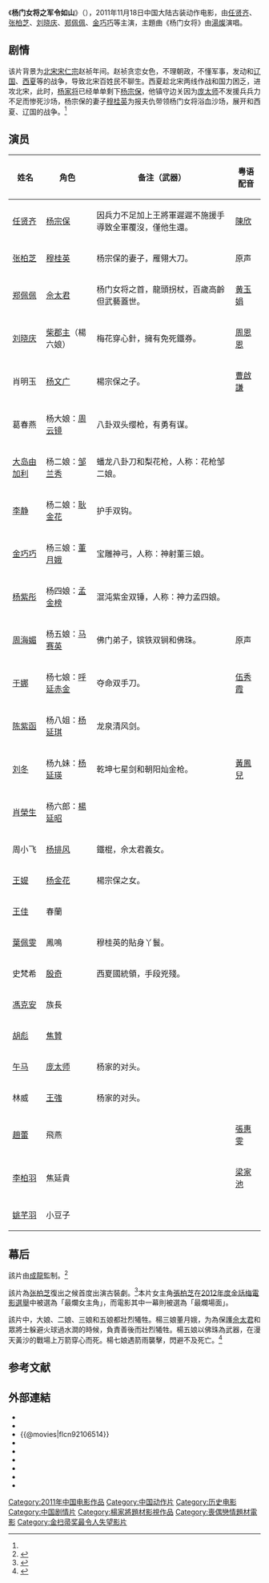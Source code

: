 {{Otheruses|楊門女將}}
{{电影信息框
| 片名 = 杨门女将之军令如山
| 电影原名 = ''{{lang|en|Legendary Amazons}}''
| 图像 = 杨门女将之军令如山.jpg
| 图像说明 = 海报
| 导演 = [[陈勋奇|陈勋奇]]
| 监制 = [[成龍|成龍]]
| 制片 = [[冯景|冯景]]
| 编剧 = [[陈勋奇|陈勋奇]]<br>柳蘅<br>马红路
| 原著 = 《杨家将演义》
| 主演 = [[任贤齐|任贤齐]]<br>[[张柏芝|张柏芝]]<br>[[刘晓庆|刘晓庆]]<br>[[郑佩佩|郑佩佩]]<br>[[周海媚|周海媚]]<br>[[陈紫函|陈紫函]]<br>[[金巧巧|金巧巧]]<br>[[杨紫彤|杨紫彤]]<br>[[午马|午马]]
| 配乐 = [[阿鲲|阿鲲]]
| 摄影 = 吴荣杰
| 剪辑 = 
| 制片商 = 上海电影有限公司<br>中视文化有限公司<br>凤凰影视文化有限公司
| 发行商 = 北京无限自在文化传播有限公司<br>北京剧角映画文化传媒有限公司
| 上映日期 = {{Film date|2011|11|17|香港和新加坡|2011|11|18|中国大陆|2012|1|13|台湾|2012|4|28|日本}}
| 片长 = 108分钟
| 产地 = {{中國大陸電影產地}}
| 语言 = 普通话
| 预算 = 
| 票房 = 2500万<ref>{{cite web|url=http://ent.southcn.com/8/2011-11/30/content_34118547.htm|title=《杨门女将之军令如山》热映遇争议　成龙为其叫屈|accessdate=2012-01-29|date=2011-11-30|work=南方网|archive-url=https://web.archive.org/web/20111203232219/http://ent.southcn.com/8/2011-11/30/content_34118547.htm|archive-date=2011-12-03|dead-url=yes}}</ref>
| 前集 = 
| 续集 = 
}}
《'''杨门女将之军令如山'''》（{{lang-en|''Legendary Amazons''}}），2011年11月18日中国大陆古装动作电影，由[[任贤齐|任贤齐]]、[[张柏芝|张柏芝]]、[[刘晓庆|刘晓庆]]、[[郑佩佩|郑佩佩]]、[[金巧巧|金巧巧]]等主演，主題曲《杨门女将》由[[湯燦|湯燦]]演唱。

== 剧情 ==
该片背景为[[北宋|北宋]][[宋仁宗|宋仁宗]]赵祯年间。赵祯贪恋女色，不理朝政，不懂军事，发动和[[辽国|辽国]]、[[西夏|西夏]]等的战争，导致北宋百姓民不聊生。西夏趁北宋两线作战和国力困乏，进攻北宋，此时，[[杨家将|杨家将]]已经单单剩下[[杨宗保|杨宗保]]，他镇守边关因为[[庞籍|庞太师]]不发援兵兵力不足而惨死沙场，杨宗保的妻子[[穆桂英|穆桂英]]为报夫仇带领杨门女将浴血沙场，展开和西夏、辽国的战争。<ref name="web11"/>

== 演员 ==
{| class="wikitable"
|-
! 姓名 !! 角色  !! 备注（武器）!!粤语配音
|-
| [[任贤齐|任贤齐]] || [[杨宗保|杨宗保]] || 因兵力不足加上王將軍遲遲不施援手導致全軍覆沒，僅他生還。||[[陳欣_(配音員)|陳欣]]
|-
| [[张柏芝|张柏芝]] || [[穆桂英|穆桂英]] || 杨宗保的妻子，雁翎大刀。||原声
|-
| [[郑佩佩|郑佩佩]] || [[佘太君|佘太君]] || 杨门女将之首，龍頭拐杖，百歲高齡但武藝蓋世。||[[黄玉娟|黄玉娟]]
|-
| [[刘晓庆|刘晓庆]] || [[柴郡主|柴郡主]]（楊六娘） || 梅花穿心針，擁有免死鐵券。||[[周恩恩|周恩恩]]
|-
| 肖明玉 || [[杨文广|杨文广]] || 楊宗保之子。||[[曹啟謙|曹啟謙]]
|-
| 葛春燕 || 杨大娘：[[周云镜|周云镜]] || 八卦双头缨枪，有勇有谋。||
|-
| [[大岛由加利|大岛由加利]] || 杨二娘：[[邹兰秀|邹兰秀]] || 蟠龙八卦刀和梨花枪，人称：花枪邹二娘。||
|-
| [[李静|李静]] || 杨二娘：[[耿金花|耿金花]] || 护手双钩。||
|-
| [[金巧巧|金巧巧]] ||杨三娘：[[董月娥|董月娥]]  || 宝雕神弓，人称：神射董三娘。||
|-
| [[杨紫彤|杨紫彤]] || 杨四娘：[[孟金榜|孟金榜]] || 混沌紫金双锤，人称：神力孟四娘。||
|-
| [[周海媚|周海媚]] || 杨五娘：[[马赛英|马赛英]] || 佛门弟子，镔铁双锏和佛珠。||原声
|-
| [[于娜|于娜]] || 杨七娘：[[呼延赤金|呼延赤金]] || 夺命双手刀。||[[伍秀霞|伍秀霞]]
|-
| [[陈紫函|陈紫函]] || 杨八姐：[[杨延琪|杨延琪]] || 龙泉清风剑。||
|-
| [[刘冬|刘冬]] || 杨九妹：[[杨延瑛|杨延瑛]] || 乾坤七星剑和朝阳灿金枪。||[[黃鳳兒|黃鳳兒]]
|-
| [[肖榮生|肖榮生]] || 杨六郎：[[楊延昭|楊延昭]] || ||
|-
| 周小飞 || [[杨排风|杨排风]] || 鐵棍，佘太君義女。||
|-
| [[王媞|王媞]] || [[杨金花|杨金花]] ||楊宗保之女。||
|-
| [[王佳|王佳]] || 春蘭 ||||
|-
| [[葉佩雯|葉佩雯]] || 鳳鳴 || 穆桂英的貼身丫鬟。||
|-
| 史梵希 || [[殷奇|殷奇]] || 西夏國統領，手段兇殘。||
|-
| [[馮克安|馮克安]] || 族長 || ||
|-
| [[胡彪|胡彪]] || [[焦贊|焦贊]] || ||
|-
| [[午马|午马]] || [[庞太师|庞太师]] || 杨家的对头。||
|-
| 林威 || [[王強|王強]] || 杨家的对头。||
|-
| [[趙蕾|趙蕾]]||飛燕||||[[張惠雯|張惠雯]]
|-
| [[李柏羽|李柏羽]]||焦延貴||||[[梁家池|梁家池]]
|-
| [[姚芊羽|姚芊羽]]||小豆子||||
|}

== 幕后 ==
該片由[[成龍|成龍]]監制。<ref>{{cite web |url=http://news.xinhuanet.com/ent/2011-12/30/c_122507356.htm|title=《杨门女将》隋佳虹演技获赞 大制作打戏展实力|accessdate=2012-01-29 |date=2011-12-30|work=新华网}}</ref>

該片為[[张柏芝|张柏芝]]復出之候首度出演古裝劇。<ref name="web11">{{cite web|url=http://news.qbnews.cn/2011/1116/51495.html|title=《杨门女将之军令如山》张柏芝复出首度古装|accessdate=2012-01-29|date=2011-11-16|work=贵网}}{{Dead link|date=2019年4月 |bot=InternetArchiveBot |fix-attempted=yes }}</ref>本片女主角[[張柏芝|張柏芝]]在[[金話梅電影選舉|2012年度金話梅電影選舉]]中被選為「最爛女主角」，而電影其中一幕則被選為「最爛場面」。

該片中，大娘、二娘、三娘和五娘都壯烈犧牲。楊三娘董月娥，为為保護[[佘太君|佘太君]]和眾將士躲避火球過水澗的時候，負責善後而壯烈犧牲。楊五娘以佛珠為武器，在漫天黃沙的戰場上万箭穿心而死。楊七娘遇箭雨襲擊，閃避不及死亡。<ref>{{cite web|url=http://ent.tom.com/2011-12-23/001Q/11814433.html|title=《杨门女将》御姐大盘点 四娘杨紫彤最抢镜|accessdate=2012-01-29|date=2011-12-23|work=TOM网}}{{Dead link|date=2018年9月 |bot=InternetArchiveBot |fix-attempted=yes }}</ref>

==参考文献==
<div class="references-small">
<references></references>
</div>

==外部連結==
*{{Yahoomovie id|4112}}
*{{MSN movie|12721}}
*{{@movies|flcn92106514}}
*{{hkmdb title|14547}}
*{{Mtime|122847}}
*{{douban}}
*{{rotten-tomatoes|legendary_amazons}}
*{{Amg movie|553725}}
*{{imdb title|2106514}}

{{成龙}}
{{2010年代古装华语电影}}
{{金扫帚奖最令人失望影片}}
{{DEFAULTSORT:Yángmén Nǚjiàng Zhī Jūnlìngrúshān杨门女将之军令如山}}
[[Category:2011年中国电影作品|Category:2011年中国电影作品]]
[[Category:中国动作片|Category:中国动作片]]
[[Category:历史电影|Category:历史电影]]
[[Category:中国剧情片|Category:中国剧情片]]
[[Category:楊家將題材影視作品|Category:楊家將題材影視作品]]
[[Category:喪偶戀情題材電影|Category:喪偶戀情題材電影]]
[[Category:金扫帚奖最令人失望影片|Category:金扫帚奖最令人失望影片]]